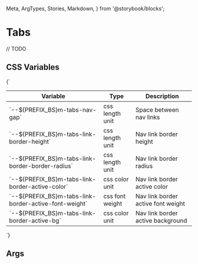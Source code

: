   Meta,
  ArgTypes,
  Stories,
  Markdown,
} from '@storybook/blocks';


# Tabs

// TODO

## CSS Variables
<Markdown>
  {`

  | Variable                                                  | Type              | Description                        |
  |-----------------------------------------------------------|-------------------|------------------------------------|
  | \`--${PREFIX_BS}m-tabs-nav-gap\`                          | css length unit   | Space between nav links            |
  | \`--${PREFIX_BS}m-tabs-link-border-height\`               | css length unit   | Nav link border height             |
  | \`--${PREFIX_BS}m-tabs-link-border-border-radius\`        | css length unit   | Nav link border radius             |
  | \`--${PREFIX_BS}m-tabs-link-border-active-color\`         | css color unit    | Nav link border active color       |
  | \`--${PREFIX_BS}m-tabs-link-border-active-font-weight\`   | css font weight   | Nav link border active font weight |
  | \`--${PREFIX_BS}m-tabs-link-border-active-bg\`            | css color unit    | Nav link border active background  |

  `}
</Markdown>

## Args
<Meta of={MTabsStories} />

<ArgTypes of={MTabsStories} />

<Stories />


